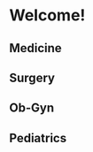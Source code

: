 # Welcome!


## Medicine

<Cards>
  <Cards.Card
    title={"Bedside"}
    icon={APP.emoji.stethoscope}
    href={"/medicine/bedside"}
  />
  <Cards.Card
    title={"Theory"}
    icon={APP.emoji.books}
    href={"/medicine/theory"}
  />
</Cards>

## Surgery

<Cards>
  <Cards.Card
    title={"Bedside"}
    icon={APP.emoji.stethoscope}
    href={"/surgery/bedside"}
  />
  <Cards.Card
    title={"Theory"}
    icon={APP.emoji.books}
    href={"/surgery/theory/general/wounds"}
  />
  <Cards.Card
    title={"Photo"}
    icon={APP.emoji.image}
    href={"/surgery/photo/01"}
  />
  <Cards.Card
    title={"Case Scenario"}
    icon={APP.emoji.paperPencil}
    href={"/surgery/case-scenario/01"}
  />
</Cards>

## Ob-Gyn

<Cards>
  <Cards.Card
    title={"Bedside"}
    icon={APP.emoji.stethoscope}
    href={"/ob-gyn/bedside"}
  />
  <Cards.Card title={"Theory"} icon={APP.emoji.books} href={"/ob-gyn/theory"} />
</Cards>

## Pediatrics

<Cards>
  <Cards.Card
    title={"Bedside"}
    icon={APP.emoji.stethoscope}
    href={"/pediatrics/bedside"}
  />
  <Cards.Card
    title={"Theory"}
    icon={APP.emoji.books}
    href={"/pediatrics/theory"}
  />
  <Cards.Card
    title={"Photo"}
    icon={APP.emoji.image}
    href={"/pediatrics/photo"}
  />
</Cards>
